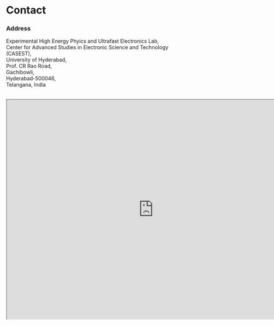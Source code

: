 
# Contact

### Address 

<Logo />

Experimental High Energy Phyics and Ultrafast Electronics Lab, \
Center for Advanced Studies in Electronic Science and Technology (CASEST), \
University of Hyderabad, \
Prof. CR Rao Road, \
Gachibowli, \
Hyderabad-500046, \
Telangana, India 
<br></br>

<iframe src="https://www.google.com/maps/embed?pb=!1m18!1m12!1m3!1d237.86774561334323!2d78.3265382251186!3d17.465268682629613!2m3!1f0!2f0!3f0!3m2!1i1024!2i768!4f13.1!3m3!1m2!1s0x3bcb93cb510aedb7%3A0xd35031b15f2d51cc!2sSchool%20of%20physics%20Annex%20Building%20(New%20CASEST)!5e0!3m2!1sen!2sin!4v1713448816573!5m2!1sen!2sin" width="800" height="600" allowfullscreen="" loading="lazy" referrerpolicy="no-referrer-when-downgrade"></iframe>
